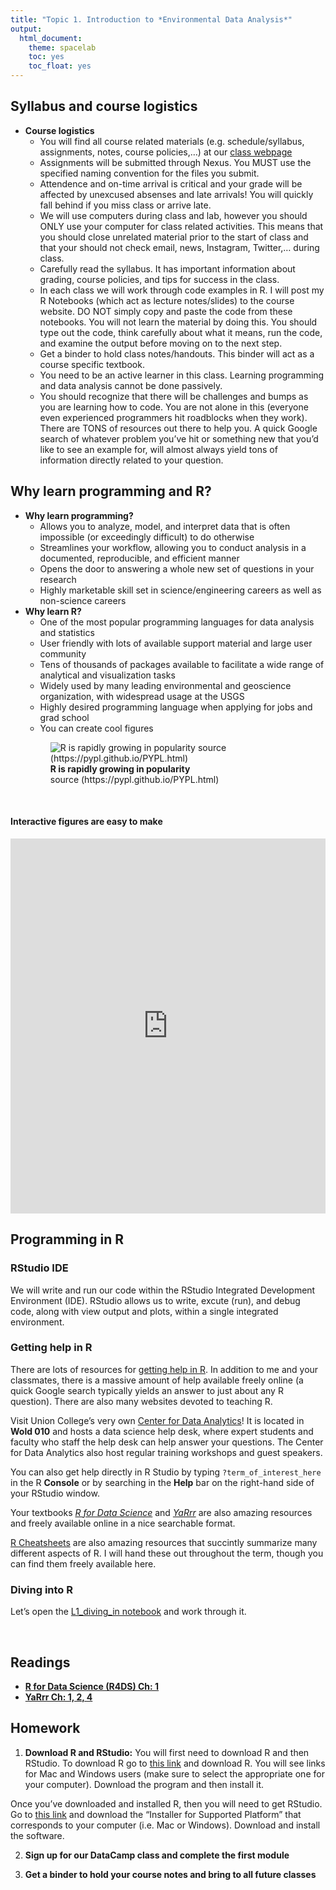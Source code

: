 ---
title: "Topic 1. Introduction to *Environmental Data Analysis*"
output:
  html_document:
    theme: spacelab
    toc: yes
    toc_float: yes
---

## Syllabus and course logistics
* **Course logistics**
    + You will find all course related materials (e.g. schedule/syllabus, assignments, notes, course policies,...) at our [class webpage](https://stahlm.github.io/ENS_215/Website/ENS_215_Site.html)
    + Assignments will be submitted through Nexus.  You MUST use the specified naming convention for the files you submit.
    + Attendence and on-time arrival is critical and your grade will be affected by unexcused absenses and late arrivals!  You will quickly fall behind if you miss class or arrive late.
    + We will use computers during class and lab, however you should ONLY use your computer for class related activities.  This means that you should close unrelated material prior to the start of class and that your should not check email, news, Instagram, Twitter,... during class.
    + Carefully read the syllabus.  It has important information about grading, course policies, and tips for success in the class.
    + In each class we will work through code examples in R.  I will post my R Notebooks (which act as lecture notes/slides) to the course website.  DO NOT simply copy and paste the code from these notebooks.  You will not learn the material by doing this.  You should type out the code, think carefully about what it means, run the code, and examine the output before moving on to the next step.
    + Get a binder to hold class notes/handouts.  This binder will act as a course specific textbook.
    + You need to be an active learner in this class.  Learning programming and data analysis cannot be done passively.  
    + You should recognize that there will be challenges and bumps as you are learning how to code.  You are not alone in this (everyone even experienced programmers hit roadblocks when they work).  There are TONS of resources out there to help you.  A quick Google search of whatever problem you've hit or something new that you'd like to see an example for, will almost always yield tons of information directly related to your question.

    
## Why learn programming and R?
* **Why learn programming?**
    + Allows you to analyze, model, and interpret data that is often impossible (or exceedingly difficult) to do otherwise
    + Streamlines your workflow, allowing you to conduct analysis in a documented, reproducible, and efficient manner
    + Opens the door to answering a whole new set of questions in your research
    + Highly marketable skill set in science/engineering careers as well as non-science careers
    
    
* **Why learn R?**
    + One of the most popular programming languages for data analysis and statistics
    + User friendly with lots of available support material and large user community
    + Tens of thousands of packages available to facilitate a wide range of analytical and visualization tasks
    + Widely used by many leading environmental and geoscience organization, with widespread usage at the USGS
    + Highly desired programming language when applying for jobs and grad school    
    + You can create cool figures 
      
  ![**R is rapidly growing in popularity**  
  source (https://pypl.github.io/PYPL.html)](http://stahlm.github.io/ENS_215/Lectures/Images/R_PYPL.png) 

&nbsp;

#### **Interactive figures are easy to make**
<iframe src="https://plot.ly/~RPlotBot/501.embed"
        height="600" width="100%"
        scrolling="no" seamless="seamless"
        frameBorder="0">
</iframe>
## Programming in R
### RStudio IDE
We will write and run our code within the RStudio Integrated Development Environment (IDE).  RStudio allows us to write, excute (run), and debug code, along with view output and plots, within a single integrated environment.

### Getting help in R
There are lots of resources for [getting help in R](https://stahlm.github.io/ENS_215/Website/ENS_215_Site.html#useful_links).  In addition to me and your classmates, there is a massive amount of help available freely online (a quick Google search typically yields an answer to just about any R question).  There are also many websites devoted to teaching R.  

Visit Union College's very own [Center for Data Analytics](https://muse.union.edu/cda/)!  It is located in **Wold 010** and hosts a data science help desk, where expert students and faculty who staff the help desk can help answer your questions. The Center for Data Analytics also host regular training workshops and guest speakers.

You can also get help directly in R Studio by typing `?term_of_interest_here` in the R **Console** or by searching in the **Help** bar on the right-hand side of your RStudio window.  

Your textbooks [_R for Data Science_](https://r4ds.had.co.nz/) and [_YaRrr_](https://bookdown.org/ndphillips/YaRrr/) are also amazing resources and freely available online in a nice searchable format.  

[R Cheatsheets](https://www.rstudio.com/resources/cheatsheets/) are also amazing resources that succintly summarize many different aspects of R.  I will hand these out throughout the term, though you can find them freely available here.

### Diving into R
Let's open the [L1_diving_in notebook](https://stahlm.github.io/ENS_215/Lectures/L1_diving_in.html) and work through it. 

<br/>

## Readings
* [**R for Data Science (R4DS) Ch: 1**](https://r4ds.had.co.nz/)  
* [**YaRrr Ch: 1, 2, 4**](https://bookdown.org/ndphillips/YaRrr/)

## Homework
1. **Download R and RStudio:**
You will first need to download R and then RStudio.  To download R go to [this link](https://cran.rstudio.com/) and download R.  You will see links for Mac and Windows users (make sure to select the appropriate one for your computer).  Download the program and then install it.

Once you've downloaded and installed R, then you will need to get RStudio.  Go to [this link](https://www.rstudio.com/products/rstudio/download/#download) and download the "Installer for Supported Platform" that corresponds to your computer (i.e. Mac or Windows).  Download and install the software.


2. **Sign up for our DataCamp class and complete the first module**

3.  **Get a binder to hold your course notes and bring to all future classes**


